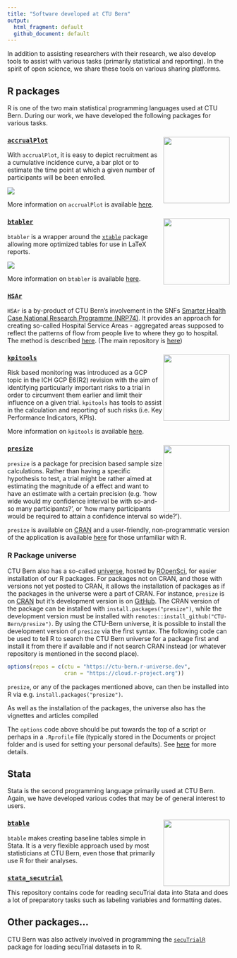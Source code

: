 ```yaml
---
title: "Software developed at CTU Bern"
output: 
  html_fragment: default  
  github_document: default
---
```


In addition to assisting researchers with their research, we also develop tools to assist with various tasks (primarily statistical and reporting). In the spirit of open science, we share these tools on various sharing platforms.

## R packages

R is one of the two main statistical programming languages used at CTU Bern. During our work, we have developed the following packages for various tasks.

###  [`accrualPlot`](https://github.com/CTU-Bern/accrualPlot) <img src='https://github.com/CTU-Bern/accrualPlot/raw/main/man/figures/logo.png' align="right" height="150">

With `accrualPlot`, it is easy to depict recruitment as a cumulative incidence curve, a bar plot or to estimate the time point at which a given number of participants will be been enrolled. 

<img src='https://github.com/CTU-Bern/accrualPlot/raw/main/man/figures/README-unnamed-chunk-3-1.png'>

More information on `accrualPlot` is available [here](https://ctu-bern.github.io/accrualPlot).

###  [`btabler`](https://github.com/CTU-Bern/btabler) <img src='https://github.com/CTU-Bern/btabler/raw/main/man/figures/sticker.png' align="right" height="150">

`btabler` is a wrapper around the [`xtable`](https://cran.r-project.org/web/packages/xtable/) package allowing more optimized tables for use in LaTeX reports.

<img src='https://github.com/CTU-Bern/btabler/raw/main/vignettes/fig/header.png' class="center">

More information on `btabler` is available [here](https://ctu-bern.github.io/btabler/).

### [`HSAr`](https://github.com/CTU-Bern/HSAr)

`HSAr` is a by-product of CTU Bern's involvement in the SNFs [Smarter Health Case National Research Programme (NRP74)](http://www.nfp74.ch/en/Pages/Home.aspx). It provides an approach for creating so-called Hospital Service Areas - aggregated areas supposed to reflect the patterns of flow from people live to where they go to hospital. The method is described [here](https://onlinelibrary.wiley.com/doi/full/10.1111/1475-6773.13275). (The main repository is [here](https://github.com/aghaynes/HSAr))

### [`kpitools`](https://github.com/CTU-Bern/kpitools) <img src='https://github.com/CTU-Bern/kpitools/raw/main/man/figures/logo.png' align="right" height="150">

Risk based monitoring was introduced as a GCP topic in the ICH GCP E6(R2) revision with the aim of identifying particularly important risks to a trial in order to circumvent them earlier and limit their influence on a given trial. `kpitools` has tools to assist in the calculation and reporting of such risks (i.e. Key Performance Indicators, KPIs). 

More information on `kpitools` is available [here](https://ctu-bern.github.io/kpitools).

### [`presize`](https://github.com/CTU-Bern/presize) <img src='https://github.com/CTU-Bern/presize/raw/master/man/figures/logo.png' align="right" height="150">

`presize` is a package for precision based sample size calculations. Rather than having a specific hypothesis to test, a trial might be rather aimed at estimating the magnitude of a effect and want to have an estimate with a certain precision (e.g. 'how wide would my confidence interval be with so-and-so many participants?', or 'how many participants would be required to attain a confidence interval so wide?'). 

`presize` is available on [CRAN](https://cran.r-project.org/web/packages/presize) and a user-friendly, non-programmatic version of the application is available [here](https://shiny.ctu.unibe.ch/presize/) for those unfamiliar with R.

### R Package universe

CTU Bern also has a so-called [universe](https://ctu-bern.r-universe.dev), hosted by [ROpenSci](https://ropensci.org/r-universe/), for easier installation of our R packages. 
For packages not on CRAN, and those with versions not yet posted to CRAN, it allows the installation of packages as if the packages in the universe were a part of CRAN. 
For instance, `presize` is on [CRAN](https://cran.r-project.org/web/packages/presize) but it's development version is on [GitHub](https://github.com/CTU-Bern/presize). 
The CRAN version of the package can be installed with `install.packages("presize")`, while the development version must be installed with `remotes::install_github("CTU-Bern/presize")`. 
By using the CTU-Bern universe, it is possible to install the development version of `presize` via the first syntax. 
The following code can be used to tell R to search the CTU Bern universe for a package first and install it from there if available and if not search CRAN instead (or whatever repository is mentioned in the second place).

```r
options(repos = c(ctu = "https://ctu-bern.r-universe.dev",
                  cran = "https://cloud.r-project.org"))
```

`presize`, or any of the packages mentioned above, can then be installed into R via e.g. `install.packages("presize")`.

As well as the installation of the packages, the universe also has the vignettes and articles compiled 

The `options` code above should be put towards the top of a script or perhaps in a `.Rprofile` file (typically stored in the Documents or project folder and is used for setting your personal defaults). See [here](https://support.rstudio.com/hc/en-us/articles/360047157094-Managing-R-with-Rprofile-Renviron-Rprofile-site-Renviron-site-rsession-conf-and-repos-conf) for more details.

## Stata

Stata is the second programming language primarily used at CTU Bern. Again, we have developed various codes that may be of general interest to users.

### [`btable`](https://github.com/CTU-Bern/btable) <img src='https://github.com/CTU-Bern/btable/raw/main/sticker.png' align="right" height="150">

`btable` makes creating baseline tables simple in Stata. It is a very flexible approach used by most statisticians at CTU Bern, even those that primarily use R for their analyses.

### [`stata_secutrial`](https://github.com/CTU-Bern/stata_secutrial)

This repository contains code for reading secuTrial data into Stata and does a lot of preparatory tasks such as labeling variables and formatting dates.


## Other packages...

CTU Bern was also actively involved in programming the [`secuTrialR`](https://github.com/SwissClinicalTrialOrganisation/secuTrialR) package for loading secuTrial datasets in to R.


